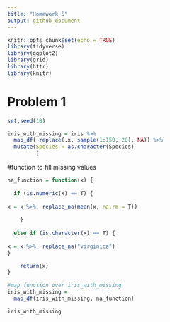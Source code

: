 ```yaml
---
title: "Homework 5"
output: github_document
---
```


```r
knitr::opts_chunk$set(echo = TRUE)
library(tidyverse)
library(ggplot2)
library(grid)
library(httr)
library(knitr)
```

# Problem 1 
```r

set.seed(10)

iris_with_missing = iris %>% 
  map_df(~replace(.x, sample(1:150, 20), NA)) %>%
  mutate(Species = as.character(Species)
         )
```

#function to fill missing values
```r
na_function = function(x) {
  
  if (is.numeric(x) == T) { 
    
x = x %>%  replace_na(mean(x, na.rm = T))
    
    }
  
  else if (is.character(x) == T) { 
    
x = x %>%  replace_na("virginica")
} 

    return(x)
}

#map function over iris_with_missing
iris_with_missing =
  map_df(iris_with_missing, na_function)

iris_with_missing
```

